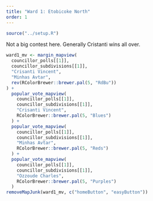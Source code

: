 ```yaml
---
title: "Ward 1: Etobicoke North"
order: 1
---
```


```r
source("../setup.R")
```

Not a big contest here. Generally Cristanti wins all over.

```r
ward1_mv <- margin_mapview(
  councillor_polls[[1]], 
  councillor_subdivisions[[1]], 
  "Crisanti Vincent",
  "Minhas Avtar",
  rev(RColorBrewer::brewer.pal(5, "RdBu"))
) +
  popular_vote_mapview(
    councillor_polls[[1]], 
    councillor_subdivisions[[1]], 
    "Crisanti Vincent",
    RColorBrewer::brewer.pal(5, "Blues")
  ) + 
  popular_vote_mapview(
    councillor_polls[[1]], 
    councillor_subdivisions[[1]], 
    "Minhas Avtar",
    RColorBrewer::brewer.pal(5, "Reds")
  ) + 
  popular_vote_mapview(
    councillor_polls[[1]], 
    councillor_subdivisions[[1]], 
    "Ozzoude Charles",
    RColorBrewer::brewer.pal(5, "Purples")
  )
removeMapJunk(ward1_mv, c("homeButton", "easyButton"))
```
